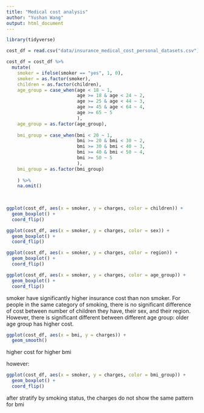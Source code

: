 ```yaml
---
title: "Medical cost analysis"
author: "Yushan Wang"
output: html_document
---
```


```r
library(tidyverse)
```


```r
cost_df = read.csv("data/insurance_medical_cost_personal_datasets.csv")
```


```r
cost_df = cost_df %>% 
  mutate(
    smoker = ifelse(smoker == "yes", 1, 0),
    smoker = as.factor(smoker),
    children = as.factor(children),
    age_group = case_when(age < 18 ~ 1, 
                          age >= 18 & age < 24 ~ 2,
                          age >= 25 & age < 44 ~ 3,
                          age >= 45 & age < 64 ~ 4,
                          age >= 65 ~ 5
                          ),
    age_group = as.factor(age_group),
    
    bmi_group = case_when(bmi < 20 ~ 1, 
                          bmi >= 20 & bmi < 30 ~ 2,
                          bmi >= 30 & bmi < 40 ~ 3,
                          bmi >= 40 & bmi < 50 ~ 4,
                          bmi >= 50 ~ 5
                          ),
    bmi_group = as.factor(bmi_group)
     
    ) %>% 
    na.omit()
    
  
```


```r
ggplot(cost_df, aes(x = smoker, y = charges, color = children)) + 
  geom_boxplot() + 
  coord_flip()

ggplot(cost_df, aes(x = smoker, y = charges, color = sex)) + 
  geom_boxplot() + 
  coord_flip()

ggplot(cost_df, aes(x = smoker, y = charges, color = region)) + 
  geom_boxplot() + 
  coord_flip()

ggplot(cost_df, aes(x = smoker, y = charges, color = age_group)) + 
  geom_boxplot() + 
  coord_flip()
```

smoker have significantly higher insurance cost than non smoker. For people in the same category of smoking, there is no significant difference of cost between number of children they have, their sex, and their region. However, there is significant different between different age group: older age group has higher cost.


```r
ggplot(cost_df, aes(x = bmi, y = charges)) + 
  geom_smooth() 
```

higher cost for higher bmi

however:
```r
ggplot(cost_df, aes(x = smoker, y = charges, color = bmi_group)) + 
  geom_boxplot() + 
  coord_flip()
```

after stratify by smoking status, the charges do not show the same pattern for bmi

